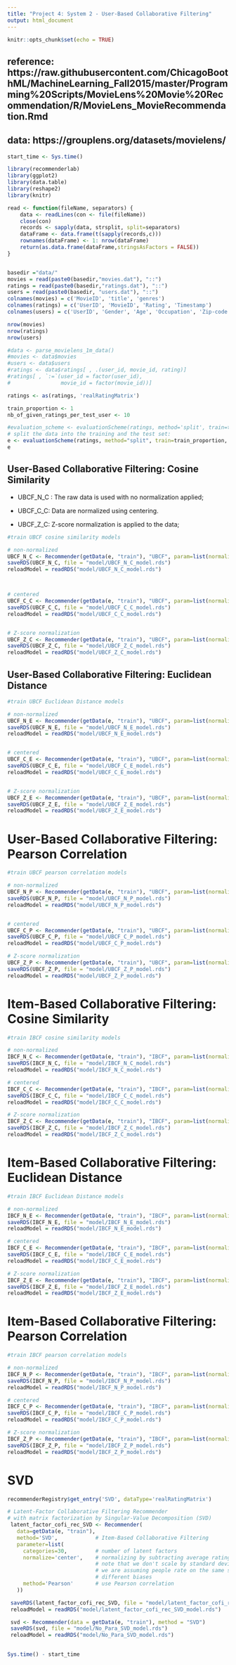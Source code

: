 ```yaml
---
title: "Project 4: System 2 - User-Based Collaborative Filtering"
output: html_document
---
```


```r
knitr::opts_chunk$set(echo = TRUE)
```

## reference: https://raw.githubusercontent.com/ChicagoBoothML/MachineLearning_Fall2015/master/Programming%20Scripts/MovieLens%20Movie%20Recommendation/R/MovieLens_MovieRecommendation.Rmd
## data: https://grouplens.org/datasets/movielens/

```r
start_time <- Sys.time()

library(recommenderlab)
library(ggplot2)
library(data.table)
library(reshape2)
library(knitr)

```


```r
read <- function(fileName, separators) {
    data <- readLines(con <- file(fileName))
    close(con)
    records <- sapply(data, strsplit, split=separators)
    dataFrame <- data.frame(t(sapply(records,c)))
    rownames(dataFrame) <- 1: nrow(dataFrame)
    return(as.data.frame(dataFrame,stringsAsFactors = FALSE))
}


basedir ="data/"
movies = read(paste0(basedir,"movies.dat"), "::")
ratings = read(paste0(basedir,"ratings.dat"), "::")
users = read(paste0(basedir, "users.dat"), "::")
colnames(movies) = c('MovieID', 'title', 'genres')
colnames(ratings) = c('UserID', 'MovieID', 'Rating', 'Timestamp')
colnames(users) = c('UserID', 'Gender', 'Age', 'Occupation', 'Zip-code')

```


```r
nrow(movies)
nrow(ratings)
nrow(users)

```

```r
#data <- parse_movielens_1m_data()
#movies <- data$movies
#users <- data$users
#ratings <- data$ratings[ , .(user_id, movie_id, rating)]
#ratings[ , `:=`(user_id = factor(user_id),
#                movie_id = factor(movie_id))]

ratings <- as(ratings, 'realRatingMatrix')
```

```r
train_proportion <- 1
nb_of_given_ratings_per_test_user <- 10

#evaluation_scheme <- evaluationScheme(ratings, method='split', train=train_proportion, k=1, given=nb_of_given_ratings_per_test_user)
# split the data into the training and the test set:
e <- evaluationScheme(ratings, method="split", train=train_proportion, given=15, goodRating=0)
e
```


## User-Based Collaborative Filtering: Cosine Similarity
- UBCF_N_C : The raw data is used with no normalization applied;

- UBCF_C_C: Data are normalized using centering.

- UBCF_Z_C: Z-score normalization is applied to the data;

```r
#train UBCF cosine similarity models

# non-normalized
UBCF_N_C <- Recommender(getData(e, "train"), "UBCF", param=list(normalize = NULL, method="Cosine"))
saveRDS(UBCF_N_C, file = "model/UBCF_N_C_model.rds")
reloadModel = readRDS("model/UBCF_N_C_model.rds")



# centered
UBCF_C_C <- Recommender(getData(e, "train"), "UBCF", param=list(normalize = "center",method="Cosine"))
saveRDS(UBCF_C_C, file = "model/UBCF_C_C_model.rds")
reloadModel = readRDS("model/UBCF_C_C_model.rds")


# Z-score normalization
UBCF_Z_C <- Recommender(getData(e, "train"), "UBCF", param=list(normalize = "Z-score",method="Cosine"))
saveRDS(UBCF_Z_C, file = "model/UBCF_Z_C_model.rds")
reloadModel = readRDS("model/UBCF_Z_C_model.rds")


```


## User-Based Collaborative Filtering: Euclidean Distance
```r
#train UBCF Euclidean Distance models

# non-normalized
UBCF_N_E <- Recommender(getData(e, "train"), "UBCF", param=list(normalize = NULL, method="Euclidean"))
saveRDS(UBCF_N_E, file = "model/UBCF_N_E_model.rds")
reloadModel = readRDS("model/UBCF_N_E_model.rds")


# centered
UBCF_C_E <- Recommender(getData(e, "train"), "UBCF", param=list(normalize = "center",method="Euclidean"))
saveRDS(UBCF_C_E, file = "model/UBCF_C_E_model.rds")
reloadModel = readRDS("model/UBCF_C_E_model.rds")


# Z-score normalization
UBCF_Z_E <- Recommender(getData(e, "train"), "UBCF", param=list(normalize = "Z-score",method="Euclidean"))
saveRDS(UBCF_Z_E, file = "model/UBCF_Z_E_model.rds")
reloadModel = readRDS("model/UBCF_Z_E_model.rds")

```


# User-Based Collaborative Filtering: Pearson Correlation
```r
#train UBCF pearson correlation models

# non-normalized
UBCF_N_P <- Recommender(getData(e, "train"), "UBCF", param=list(normalize = NULL, method="pearson"))
saveRDS(UBCF_N_P, file = "model/UBCF_N_P_model.rds")
reloadModel = readRDS("model/UBCF_N_P_model.rds")


# centered
UBCF_C_P <- Recommender(getData(e, "train"), "UBCF", param=list(normalize = "center",method="pearson"))
saveRDS(UBCF_C_P, file = "model/UBCF_C_P_model.rds")
reloadModel = readRDS("model/UBCF_C_P_model.rds")

# Z-score normalization
UBCF_Z_P <- Recommender(getData(e, "train"), "UBCF", param=list(normalize = "Z-score",method="pearson"))
saveRDS(UBCF_Z_P, file = "model/UBCF_Z_P_model.rds")
reloadModel = readRDS("model/UBCF_Z_P_model.rds")

```



# Item-Based Collaborative Filtering: Cosine Similarity
```r
#train IBCF cosine similarity models

# non-normalized
IBCF_N_C <- Recommender(getData(e, "train"), "IBCF", param=list(normalize = NULL, method="Cosine"))
saveRDS(IBCF_N_C, file = "model/IBCF_N_C_model.rds")
reloadModel = readRDS("model/IBCF_N_C_model.rds")

# centered
IBCF_C_C <- Recommender(getData(e, "train"), "IBCF", param=list(normalize = "center",method="Cosine"))
saveRDS(IBCF_C_C, file = "model/IBCF_C_C_model.rds")
reloadModel = readRDS("model/IBCF_C_C_model.rds")

# Z-score normalization
IBCF_Z_C <- Recommender(getData(e, "train"), "IBCF", param=list(normalize = "Z-score",method="Cosine"))
saveRDS(IBCF_Z_C, file = "model/IBCF_Z_C_model.rds")
reloadModel = readRDS("model/IBCF_Z_C_model.rds")

```



# Item-Based Collaborative Filtering: Euclidean Distance
```r
#train IBCF Euclidean Distance models

# non-normalized
IBCF_N_E <- Recommender(getData(e, "train"), "IBCF", param=list(normalize = NULL, method="Euclidean"))
saveRDS(IBCF_N_E, file = "model/IBCF_N_E_model.rds")
reloadModel = readRDS("model/IBCF_N_E_model.rds")

# centered
IBCF_C_E <- Recommender(getData(e, "train"), "IBCF", param=list(normalize = "center",method="Euclidean"))
saveRDS(IBCF_C_E, file = "model/IBCF_C_E_model.rds")
reloadModel = readRDS("model/IBCF_C_E_model.rds")

# Z-score normalization
IBCF_Z_E <- Recommender(getData(e, "train"), "IBCF", param=list(normalize = "Z-score",method="Euclidean"))
saveRDS(IBCF_Z_E, file = "model/IBCF_Z_E_model.rds")
reloadModel = readRDS("model/IBCF_Z_E_model.rds")

```


# Item-Based Collaborative Filtering: Pearson Correlation
```r
#train IBCF pearson correlation models

# non-normalized
IBCF_N_P <- Recommender(getData(e, "train"), "IBCF", param=list(normalize = NULL, method="pearson"))
saveRDS(IBCF_N_P, file = "model/IBCF_N_P_model.rds")
reloadModel = readRDS("model/IBCF_N_P_model.rds")

# centered
IBCF_C_P <- Recommender(getData(e, "train"), "IBCF", param=list(normalize = "center",method="pearson"))
saveRDS(IBCF_C_P, file = "model/IBCF_C_P_model.rds")
reloadModel = readRDS("model/IBCF_C_P_model.rds")

# Z-score normalization
IBCF_Z_P <- Recommender(getData(e, "train"), "IBCF", param=list(normalize = "Z-score",method="pearson"))
saveRDS(IBCF_Z_P, file = "model/IBCF_Z_P_model.rds")
reloadModel = readRDS("model/IBCF_Z_P_model.rds")
```



# SVD
```r
recommenderRegistry$get_entry('SVD', dataType='realRatingMatrix')
```

```r
# Latent-Factor Collaborative Filtering Recommender
# with matrix factorization by Singular-Value Decomposition (SVD)
 latent_factor_cofi_rec_SVD <- Recommender(
   data=getData(e, "train"),
   method='SVD',            # Item-Based Collaborative Filtering
   parameter=list(
     categories=30,         # number of latent factors
     normalize='center',    # normalizing by subtracting average rating per user;
                            # note that we don't scale by standard deviations here;
                            # we are assuming people rate on the same scale but have
                            # different biases
     method='Pearson'       # use Pearson correlation
   ))

 saveRDS(latent_factor_cofi_rec_SVD, file = "model/latent_factor_cofi_rec_SVD_model.rds")
 reloadModel = readRDS("model/latent_factor_cofi_rec_SVD_model.rds")

 svd <- Recommender(data = getData(e, "train"), method = "SVD")
 saveRDS(svd, file = "model/No_Para_SVD_model.rds")
 reloadModel = readRDS("model/No_Para_SVD_model.rds")
 
```


```r
Sys.time() - start_time
```

